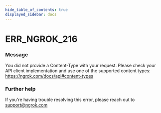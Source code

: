 ```yaml
---
hide_table_of_contents: true
displayed_sidebar: docs
---
```



# ERR_NGROK_216

### Message
You did not provide a Content-Type with your request. Please check your API client implementation and use one of the supported content types: https://ngrok.com/docs/api#content-types

<ErrorDetails error='err_ngrok_216' />


### Further help
If you're having trouble resolving this error, please reach out to [support@ngrok.com](mailto:support@ngrok.com?subject=Help%20with%20ERR_NGROK_216)

